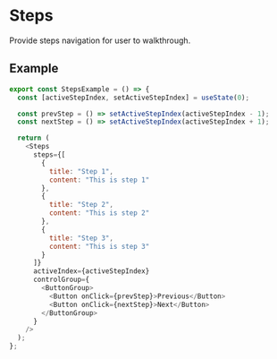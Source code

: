 
# Steps

Provide steps navigation for user to walkthrough.

## Example

<StepsExample />

```js
export const StepsExample = () => {
  const [activeStepIndex, setActiveStepIndex] = useState(0);

  const prevStep = () => setActiveStepIndex(activeStepIndex - 1);
  const nextStep = () => setActiveStepIndex(activeStepIndex + 1);

  return (
    <Steps
      steps={[
        {
          title: "Step 1",
          content: "This is step 1"
        },
        {
          title: "Step 2",
          content: "This is step 2"
        },
        {
          title: "Step 3",
          content: "This is step 3"
        }
      ]}
      activeIndex={activeStepIndex}
      controlGroup={
        <ButtonGroup>
          <Button onClick={prevStep}>Previous</Button>
          <Button onClick={nextStep}>Next</Button>
        </ButtonGroup>
      }
    />
  );
};
```
